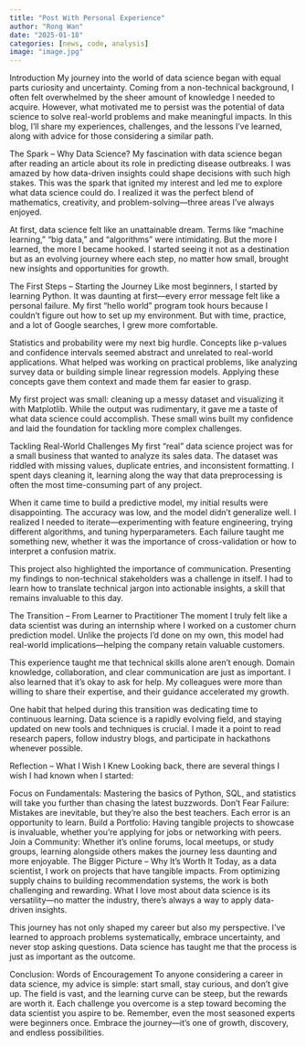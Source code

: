 ```yaml
---
title: "Post With Personal Experience"
author: "Rong Wan"
date: "2025-01-18"
categories: [news, code, analysis]
image: "image.jpg"
---
```


Introduction
My journey into the world of data science began with equal parts curiosity and uncertainty. Coming from a non-technical background, I often felt overwhelmed by the sheer amount of knowledge I needed to acquire. However, what motivated me to persist was the potential of data science to solve real-world problems and make meaningful impacts. In this blog, I’ll share my experiences, challenges, and the lessons I’ve learned, along with advice for those considering a similar path.

The Spark – Why Data Science?
My fascination with data science began after reading an article about its role in predicting disease outbreaks. I was amazed by how data-driven insights could shape decisions with such high stakes. This was the spark that ignited my interest and led me to explore what data science could do. I realized it was the perfect blend of mathematics, creativity, and problem-solving—three areas I’ve always enjoyed.

At first, data science felt like an unattainable dream. Terms like "machine learning," "big data," and "algorithms" were intimidating. But the more I learned, the more I became hooked. I started seeing it not as a destination but as an evolving journey where each step, no matter how small, brought new insights and opportunities for growth.

The First Steps – Starting the Journey
Like most beginners, I started by learning Python. It was daunting at first—every error message felt like a personal failure. My first "hello world" program took hours because I couldn’t figure out how to set up my environment. But with time, practice, and a lot of Google searches, I grew more comfortable.

Statistics and probability were my next big hurdle. Concepts like p-values and confidence intervals seemed abstract and unrelated to real-world applications. What helped was working on practical problems, like analyzing survey data or building simple linear regression models. Applying these concepts gave them context and made them far easier to grasp.

My first project was small: cleaning up a messy dataset and visualizing it with Matplotlib. While the output was rudimentary, it gave me a taste of what data science could accomplish. These small wins built my confidence and laid the foundation for tackling more complex challenges.

Tackling Real-World Challenges
My first "real" data science project was for a small business that wanted to analyze its sales data. The dataset was riddled with missing values, duplicate entries, and inconsistent formatting. I spent days cleaning it, learning along the way that data preprocessing is often the most time-consuming part of any project.

When it came time to build a predictive model, my initial results were disappointing. The accuracy was low, and the model didn’t generalize well. I realized I needed to iterate—experimenting with feature engineering, trying different algorithms, and tuning hyperparameters. Each failure taught me something new, whether it was the importance of cross-validation or how to interpret a confusion matrix.

This project also highlighted the importance of communication. Presenting my findings to non-technical stakeholders was a challenge in itself. I had to learn how to translate technical jargon into actionable insights, a skill that remains invaluable to this day.

The Transition – From Learner to Practitioner
The moment I truly felt like a data scientist was during an internship where I worked on a customer churn prediction model. Unlike the projects I’d done on my own, this model had real-world implications—helping the company retain valuable customers.

This experience taught me that technical skills alone aren’t enough. Domain knowledge, collaboration, and clear communication are just as important. I also learned that it’s okay to ask for help. My colleagues were more than willing to share their expertise, and their guidance accelerated my growth.

One habit that helped during this transition was dedicating time to continuous learning. Data science is a rapidly evolving field, and staying updated on new tools and techniques is crucial. I made it a point to read research papers, follow industry blogs, and participate in hackathons whenever possible.

Reflection – What I Wish I Knew
Looking back, there are several things I wish I had known when I started:

Focus on Fundamentals: Mastering the basics of Python, SQL, and statistics will take you further than chasing the latest buzzwords.
Don’t Fear Failure: Mistakes are inevitable, but they’re also the best teachers. Each error is an opportunity to learn.
Build a Portfolio: Having tangible projects to showcase is invaluable, whether you’re applying for jobs or networking with peers.
Join a Community: Whether it’s online forums, local meetups, or study groups, learning alongside others makes the journey less daunting and more enjoyable.
The Bigger Picture – Why It’s Worth It
Today, as a data scientist, I work on projects that have tangible impacts. From optimizing supply chains to building recommendation systems, the work is both challenging and rewarding. What I love most about data science is its versatility—no matter the industry, there’s always a way to apply data-driven insights.

This journey has not only shaped my career but also my perspective. I’ve learned to approach problems systematically, embrace uncertainty, and never stop asking questions. Data science has taught me that the process is just as important as the outcome.

Conclusion: Words of Encouragement
To anyone considering a career in data science, my advice is simple: start small, stay curious, and don’t give up. The field is vast, and the learning curve can be steep, but the rewards are worth it. Each challenge you overcome is a step toward becoming the data scientist you aspire to be. Remember, even the most seasoned experts were beginners once. Embrace the journey—it’s one of growth, discovery, and endless possibilities.


